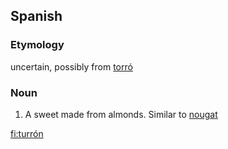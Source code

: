==Spanish==
=== Etymology ===
uncertain, possibly from {{Cat.|es}} [[torró]]

===Noun===
{{es-noun-m|pl=turrones}}

# A sweet made from almonds. Similar to [[nougat]]

[[fi:turrón]]